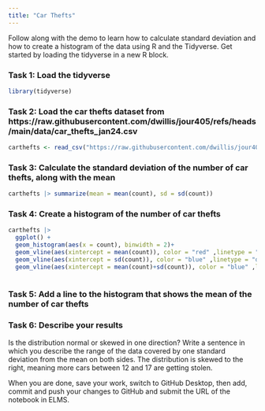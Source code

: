 ```yaml
---
title: "Car Thefts"
---
```


Follow along with the demo to learn how to calculate standard deviation and how to create a histogram of the data using R and the Tidyverse. Get started by loading the tidyverse in a new R block.

### Task 1: Load the tidyverse
```r
library(tidyverse)
```


### Task 2: Load the car thefts dataset from https://raw.githubusercontent.com/dwillis/jour405/refs/heads/main/data/car_thefts_jan24.csv
```r
carthefts <- read_csv("https://raw.githubusercontent.com/dwillis/jour405/refs/heads/main/data/car_thefts_jan24.csv")
```

### Task 3: Calculate the standard deviation of the number of car thefts, along with the mean
```r
carthefts |> summarize(mean = mean(count), sd = sd(count))
```

### Task 4: Create a histogram of the number of car thefts
```r
carthefts |> 
  ggplot() +
  geom_histogram(aes(x = count), binwidth = 2)+
  geom_vline(aes(xintercept = mean(count)), color = "red" ,linetype = "dashed" , size=1) +
  geom_vline(aes(xintercept = sd(count)), color = "blue" ,linetype = "dashed" , size=1) +
  geom_vline(aes(xintercept = mean(count)+sd(count)), color = "blue" ,linetype = "dashed" , size=1) 
  
```


### Task 5: Add a line to the histogram that shows the mean of the number of car thefts


### Task 6: Describe your results

Is the distribution normal or skewed in one direction? Write a sentence in which you describe the range of the data covered by one standard deviation from the mean on both sides.
The distribution is skewed to the right, meaning more cars between 12 and 17 are getting stolen. 


When you are done, save your work, switch to GitHub Desktop, then add, commit and push your changes to GitHub and submit the URL of the notebook in ELMS.

